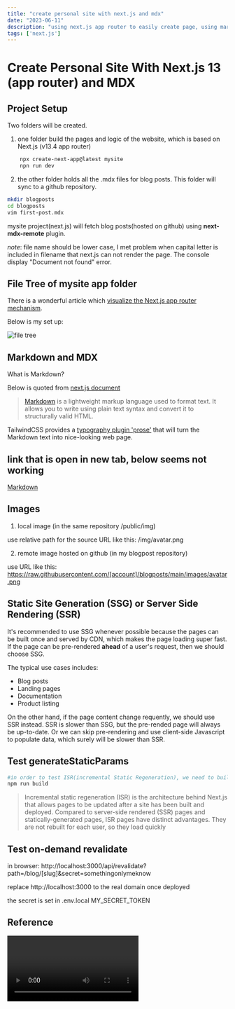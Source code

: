 ```yaml
---
title: "create personal site with next.js and mdx"
date: "2023-06-11"
description: "using next.js app router to easily create page, using markdown to write posts and host on github, then remotely fetched and displayed using tailwind prose plugin"
tags: ['next.js']
---
```


# Create Personal Site With Next.js 13 (app router) and MDX

<LinkToNewTab text="some link" url="https://blog.webdevsimplified.com" />

## Project Setup

Two folders will be created.
1. one folder build the pages and logic of the website, which is based on Next.js (v13.4 app router)
```bash
    npx create-next-app@latest mysite
    npn run dev
```
2. the other folder holds all the .mdx files for blog posts. This folder will sync to a github repository.
```bash
mkdir blogposts
cd blogposts
vim first-post.mdx

```
mysite project(next.js) will fetch blog posts(hosted on github) using **next-mdx-remote** plugin.

*note*: file name should be lower case, I met problem when capital letter is included in filename that next.js can not render the page. The console display "Document not found" error.

## File Tree of mysite app folder

There is a wonderful article which [visualize the Next.js app router mechanism](https://www.builder.io/blog/next-13-app-router).

Below is my set up:

![file tree](/img/file-tree.webp)

## Markdown and MDX

What is Markdown?

Below is quoted from [next.js document](https://nextjs.org/docs/app/building-your-application/configuring/mdx)

> [Markdown](https://daringfireball.net/projects/markdown/syntax) is a lightweight markup language used to format text. It allows you to write using plain text syntax and convert it to structurally valid HTML.


TailwindCSS provides a [typography plugin 'prose'](https://tailwindcss.com/docs/typography-plugin) that will turn the Markdown text into nice-looking web page.

## link that is open in new tab, below seems not working

<a href="https://daringfireball.net/projects/markdown/syntax" target="_blank">
  Markdown
</a>

## Images

1. local image (in the same repository /public/img)

use relative path for the source URL like this: /img/avatar.png

2. remote image hosted on github (in my blogpost repository)

use URL like this: https://raw.githubusercontent.com/[account]/blogposts/main/images/avatar.png

## Static Site Generation (SSG) or Server Side Rendering (SSR)

It's recommended to use SSG whenever possible because the pages can be built once and served by CDN, which makes the page loading super fast.
If the page can be pre-rendered **ahead** of a user's request, then we should choose SSG.

The typical use cases includes:
- Blog posts
- Landing pages
- Documentation
- Product listing

On the other hand, if the page content change requently, we should use SSR instead.
SSR is slower than SSG, but the pre-rended page will always be up-to-date.
Or we can skip pre-rendering and use client-side Javascript to populate data, which surely will be slower than SSR.

## Test generateStaticParams

```bash
#in order to test ISR(incremental Static Regeneration), we need to build project
npm run build 
```

> Incremental static regeneration (ISR) is the architecture behind Next.js that allows pages to be updated after a site has been built and deployed.
Compared to server-side rendered (SSR) pages and statically-generated pages, ISR pages have distinct advantages. They are not rebuilt for each user, so they load quickly 

## Test on-demand revalidate
in browser:
http://localhost:3000/api/revalidate?path=/blog/[slug]&secret=somethingonlymeknow

replace http://localhost:3000 to the real domain once deployed

the secret is set in .env.local MY_SECRET_TOKEN


## Reference
<Video id="6ih_3m_UPKg" />

<Button text="test button" />


